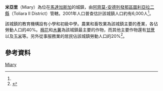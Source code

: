 {{Infobox settlement
|official_name = 米亞里
|other_name =
|native_name = Miary
|nickname =
|settlement_type = 
|motto =
|image_skyline = 
|imagesize = 
|pushpin_map = Madagascar
|pushpin_label_position =bottom
|pushpin_map_caption =米亞里在馬達加斯加的位置
|pushpin_mapsize =180
|coordinates_region = MG
|subdivision_type = 國家
|subdivision_name = {{MAD}}
|subdivision_type1 = {{le|區 (馬達加斯加)|Regions of Madagascar|區}}
|subdivision_name1 = [[阿齊莫-安德列發那區|阿齊莫-安德列發那區]]
|subdivision_type2 = {{le|縣 (馬達加斯加)|Districts of Madagascar|縣}}
|subdivision_name2 = [[圖利亞拉二縣|圖利亞拉二縣]]
|population_as_of = 2001
|population_footnotes = <ref name="pop"/>
|population_total = 6000
|population_note =
|population_density_km2 =
|population_density_urban_sq_mi =
|population_blank1_title =民族
|population_blank1 = 
|population_blank2_title =宗教
|population_blank2 =
|timezone = [[東非時間|EAT]]
|utc_offset = +3
|timezone_DST = 
|utc_offset_DST = 
|coordinates_display = inline,title
|latd=23 |latm=18 |lats= |latNS=S
|longd=43|longm=44 |longs= |longEW=E
|elevation_footnotes=
|elevation_m = 34
|elevation_ft =
|blank1_name_sec2 = [[柯本气候分类法|氣候]]
|blank1_info_sec2 = 
}}

'''米亞里'''（Miary）為位在[[馬達加斯加|馬達加斯加]]的城鎮，由[[阿齊莫-安德列發那區|阿齊莫-安德列發那區]][[圖利亞拉二縣|圖利亞拉二縣]]（Toliara II District）管轄。2001年人口普查估計該城鎮人口約有6,000人<ref name="pop"/>。

該城鎮的教育機構設有小學和初級中學。農業和畜牧業為該城鎮主要的產業，各佔勞動人口的40%。[[棉花|棉花]]和[[木薯|木薯]]為該城鎮最主要的作物，而其他主要作物還有[[甘蔗|甘蔗]]以及[[玉米|玉米]]等。另外從事服務業的居民佔該城鎮勞動人口的20%<ref name="pop">{{cite web | url=http://www.ilo.cornell.edu/ilo/data.html | title=ILO census data | publisher=[[Cornell_University|Cornell University]] | year=2002 | accessdate=2008-03-13 | archive-date=2008-07-05 | archive-url=https://web.archive.org/web/20080705124329/http://www.ilo.cornell.edu/ilo/data.html | dead-url=no }}</ref>。

== 參考資料 ==
{{reflist}}

{{阿齊莫-安德列發那區}}

[[Category:阿齊莫-安德列發那區聚居地|Miary]]

{{Madagascar-geo-stub}}